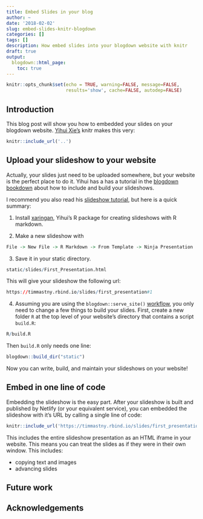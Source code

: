 ```yaml
---
title: Embed Slides in your blog
author: ~
date: '2018-02-02'
slug: embed-slides-knitr-blogdown
categories: []
tags: []
description: How embed slides into your blogdown website with knitr 
draft: true
output:
  blogdown::html_page:
    toc: true 
---
```


```r
knitr::opts_chunk$set(echo = TRUE, warning=FALSE, message=FALSE, 
                      results='show', cache=FALSE, autodep=FALSE)
```

## Introduction

This blog post will show you how to embedded your slides on your blogdown website. [Yihui Xie's](https://yihui.name/) knitr makes this very:
```r
knitr::include_url('..')
```


## Upload your slideshow to your website

Actually, your slides just need to be uploaded somewhere, but your website is the perfect place to do it. Yihui has a has a tutorial in the [blogdown bookdown](https://bookdown.org/yihui/blogdown/static-files.html) about how to include and build your slideshows.

I recommend you also read his [slideshow tutorial](https://blogdown-static.yihui.name/slides/xaringan#1), but here is a quick summary:

1. Install [xaringan](https://github.com/yihui/xaringan), Yihui's R package for creating slideshows with R markdown.

2. Make a new slideshow with 
```r
File -> New File -> R Markdown -> From Template -> Ninja Presentation
```

3. Save it in your static directory.

```r
static/slides/First_Presentation.html
```
This will give your slideshow the following url:
```r
https://timmastny.rbind.io/slides/first_presentation#1
```

4. Assuming you are using the `blogdown::serve_site()` [workflow](https://bookdown.org/yihui/blogdown/rstudio-ide.html), you only need to change a few things to build your slides. First, create a new folder `R` at the top level of your website's directory that contains a script `build.R`:
```r
R/build.R
```
Then `build.R` only needs one line:
```r
blogdown::build_dir("static")
```

Now you can write, build, and maintain your slideshows on your website!

## Embed in one line of code

Embedding the slideshow is the easy part. After your slideshow is built and published by Netlify (or your equivalent service), you can embedded the slideshow with it's URL by calling a single line of code:

```r
knitr::include_url('https://timmastny.rbind.io/slides/first_presentation#1')
```

This includes the entire slideshow presentation as an HTML iframe in your website. This means you can treat the slides as if they were in their own window. This includes:

- copying text and images
- advancing slides


## Future work

## Acknowledgements






